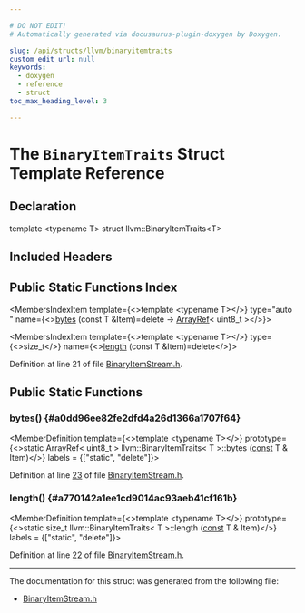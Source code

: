 ```yaml
---

# DO NOT EDIT!
# Automatically generated via docusaurus-plugin-doxygen by Doxygen.

slug: /api/structs/llvm/binaryitemtraits
custom_edit_url: null
keywords:
  - doxygen
  - reference
  - struct
toc_max_heading_level: 3

---
```





# The `BinaryItemTraits` Struct Template Reference

<DoxygenPage pluginConfig={pluginConfig}>



## Declaration

<CodeBlock>template &lt;typename T&gt;
struct llvm::BinaryItemTraits&lt;T&gt;</CodeBlock>

## Included Headers

<IncludesList>
<IncludesListItem
  filePath="llvm/Support/BinaryItemStream.h"
  permalink="/docs/api/files/include/include/llvm/include/llvm/support/binaryitemstream-h"
  isLocal="true" />
</IncludesList>

## Public Static Functions Index

<MembersIndex>

<MembersIndexItem
  template={<>template &lt;typename T&gt;</>}
  type="auto "
  name={<><a href="#a0dd96ee82fe2dfd4a26d1366a1707f64">bytes</a> (const T &amp;Item)=delete -&gt; <a href="/docs/api/classes/llvm/arrayref">ArrayRef</a>&lt; uint8&#95;t &gt;</>}>
</MembersIndexItem>

<MembersIndexItem
  template={<>template &lt;typename T&gt;</>}
  type={<>size&#95;t</>}
  name={<><a href="#a770142a1ee1cd9014ac93aeb41cf161b">length</a> (const T &amp;Item)=delete</>}>
</MembersIndexItem>

</MembersIndex>


Definition at line 21 of file <a href="/docs/api/files/include/include/llvm/include/llvm/support/binaryitemstream-h">BinaryItemStream.h</a>.

<SectionDefinition>

## Public Static Functions

### bytes() {#a0dd96ee82fe2dfd4a26d1366a1707f64}

<MemberDefinition
  template={<>template &lt;typename T&gt;</>}
  prototype={<>static ArrayRef&lt; uint8&#95;t &gt; llvm::BinaryItemTraits&lt; T &gt;::bytes (<a href="/docs/api/files/lib/lib/target/lib/target/aarch64/aarch64promoteconstant-cpp/#a90f8350fecae261c25be85d38b451bff">const</a> T &amp; Item)</>}
  labels = {["static", "delete"]}>

Definition at line <a href="/docs/api/files/include/include/llvm/include/llvm/support/binaryitemstream-h/#l00023">23</a> of file <a href="/docs/api/files/include/include/llvm/include/llvm/support/binaryitemstream-h">BinaryItemStream.h</a>.
</MemberDefinition>

### length() {#a770142a1ee1cd9014ac93aeb41cf161b}

<MemberDefinition
  template={<>template &lt;typename T&gt;</>}
  prototype={<>static size&#95;t llvm::BinaryItemTraits&lt; T &gt;::length (<a href="/docs/api/files/lib/lib/target/lib/target/aarch64/aarch64promoteconstant-cpp/#a90f8350fecae261c25be85d38b451bff">const</a> T &amp; Item)</>}
  labels = {["static", "delete"]}>

Definition at line <a href="/docs/api/files/include/include/llvm/include/llvm/support/binaryitemstream-h/#l00022">22</a> of file <a href="/docs/api/files/include/include/llvm/include/llvm/support/binaryitemstream-h">BinaryItemStream.h</a>.
</MemberDefinition>

</SectionDefinition>

<hr/>

The documentation for this struct was generated from the following file:

<ul>
<li><a href="/docs/api/files/include/include/llvm/include/llvm/support/binaryitemstream-h">BinaryItemStream.h</a></li>
</ul>

</DoxygenPage>
